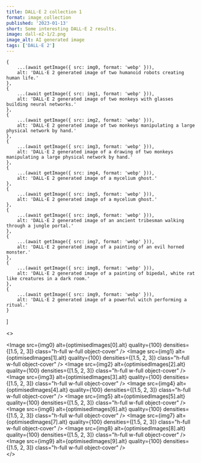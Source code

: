 ```yaml
---
title: DALL·E 2 collection 1
format: image_collection
published: '2023-01-13'
short: Some interesting DALL·E 2 results.
image: dall-e2-1/2.png
image_alt: AI generated image
tags: ['DALL·E 2']
---
```



	{
		...(await getImage({ src: img0, format: 'webp' })),
		alt: 'DALL·E 2 generated image of two humanoid robots creating human life.'
	},
	{
		...(await getImage({ src: img1, format: 'webp' })),
		alt: 'DALL·E 2 generated image of two monkeys with glasses building neural networks.'
	},
	{
		...(await getImage({ src: img2, format: 'webp' })),
		alt: 'DALL·E 2 generated image of two monkeys manipulating a large physical network by hand.'
	},
	{
		...(await getImage({ src: img3, format: 'webp' })),
		alt: 'DALL·E 2 generated image of a drawing of two monkeys manipulating a large physical network by hand.'
	},
	{
		...(await getImage({ src: img4, format: 'webp' })),
		alt: 'DALL·E 2 generated image of a mycelium ghost.'
	},
	{
		...(await getImage({ src: img5, format: 'webp' })),
		alt: 'DALL·E 2 generated image of a mycelium ghost.'
	},
	{
		...(await getImage({ src: img6, format: 'webp' })),
		alt: 'DALL·E 2 generated image of an ancient tribesman walking through a jungle portal.'
	},
	{
		...(await getImage({ src: img7, format: 'webp' })),
		alt: 'DALL·E 2 generated image of a painting of an evil horned monster.'
	},
	{
		...(await getImage({ src: img8, format: 'webp' })),
		alt: 'DALL·E 2 generated image of a painting of bipedal, white rat like creatures in a dark room.'
	},
	{
		...(await getImage({ src: img9, format: 'webp' })),
		alt: 'DALL·E 2 generated image of a powerful witch performing a ritual.'
	}
]

<>
	<div
		class="grid gap-4"
		style="grid-template-columns: repeat(auto-fill, minmax(280px, 1fr))"
	>
		<ImageGalleryButton index={0} client:load>
			<Image
				src={img0}
				alt={optimisedImages[0].alt}
				quality={100}
				densities={[1.5, 2, 3]}
				class="h-full w-full object-cover"
			/>
		</ImageGalleryButton>
		<ImageGalleryButton index={1} client:load>
			<Image
				src={img1}
				alt={optimisedImages[1].alt}
				quality={100}
				densities={[1.5, 2, 3]}
				class="h-full w-full object-cover"
			/>
		</ImageGalleryButton>
		<ImageGalleryButton index={2} client:load>
			<Image
				src={img2}
				alt={optimisedImages[2].alt}
				quality={100}
				densities={[1.5, 2, 3]}
				class="h-full w-full object-cover"
			/>
		</ImageGalleryButton>
		<ImageGalleryButton index={3} client:load>
			<Image
				src={img3}
				alt={optimisedImages[3].alt}
				quality={100}
				densities={[1.5, 2, 3]}
				class="h-full w-full object-cover"
			/>
		</ImageGalleryButton>
		<ImageGalleryButton index={4} client:load>
			<Image
				src={img4}
				alt={optimisedImages[4].alt}
				quality={100}
				densities={[1.5, 2, 3]}
				class="h-full w-full object-cover"
			/>
		</ImageGalleryButton>
		<ImageGalleryButton index={5} client:load>
			<Image
				src={img5}
				alt={optimisedImages[5].alt}
				quality={100}
				densities={[1.5, 2, 3]}
				class="h-full w-full object-cover"
			/>
		</ImageGalleryButton>
		<ImageGalleryButton index={6} client:load>
			<Image
				src={img6}
				alt={optimisedImages[6].alt}
				quality={100}
				densities={[1.5, 2, 3]}
				class="h-full w-full object-cover"
			/>
		</ImageGalleryButton>
		<ImageGalleryButton index={7} client:load>
			<Image
				src={img7}
				alt={optimisedImages[7].alt}
				quality={100}
				densities={[1.5, 2, 3]}
				class="h-full w-full object-cover"
			/>
		</ImageGalleryButton>
		<ImageGalleryButton index={8} client:load>
			<Image
				src={img8}
				alt={optimisedImages[8].alt}
				quality={100}
				densities={[1.5, 2, 3]}
				class="h-full w-full object-cover"
			/>
		</ImageGalleryButton>
		<ImageGalleryButton index={9} client:load>
			<Image
				src={img9}
				alt={optimisedImages[9].alt}
				quality={100}
				densities={[1.5, 2, 3]}
				class="h-full w-full object-cover"
			/>
		</ImageGalleryButton>
	</div>
</>

<ImageGallery images={optimisedImages} client:load />
